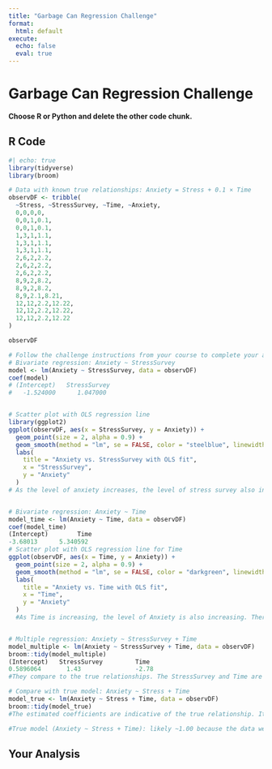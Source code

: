 ```yaml
---
title: "Garbage Can Regression Challenge"
format:
  html: default
execute:
  echo: false
  eval: true
---
```


# Garbage Can Regression Challenge

**Choose R or Python and delete the other code chunk.**

## R Code

```r
#| echo: true
library(tidyverse)
library(broom)

# Data with known true relationships: Anxiety = Stress + 0.1 × Time
observDF <- tribble(
  ~Stress, ~StressSurvey, ~Time, ~Anxiety,
  0,0,0,0,
  0,0,1,0.1,
  0,0,1,0.1,
  1,3,1,1.1,
  1,3,1,1.1,
  1,3,1,1.1,
  2,6,2,2.2,
  2,6,2,2.2,
  2,6,2,2.2,
  8,9,2,8.2,
  8,9,2,8.2,
  8,9,2.1,8.21,
  12,12,2.2,12.22,
  12,12,2.2,12.22,
  12,12,2.2,12.22
)

observDF

# Follow the challenge instructions from your course to complete your analysis.
# Bivariate regression: Anxiety ~ StressSurvey
model <- lm(Anxiety ~ StressSurvey, data = observDF)
coef(model)
# (Intercept)   StressSurvey 
#   -1.524000      1.047000


# Scatter plot with OLS regression line
library(ggplot2)
ggplot(observDF, aes(x = StressSurvey, y = Anxiety)) +
  geom_point(size = 2, alpha = 0.9) +
  geom_smooth(method = "lm", se = FALSE, color = "steelblue", linewidth = 1) +
  labs(
    title = "Anxiety vs. StressSurvey with OLS fit",
    x = "StressSurvey",
    y = "Anxiety"
  )
# As the level of anxiety increases, the level of stress survey also increases. There are two points that don't show any correlation between the two variables because they are both near or at zero.


# Bivariate regression: Anxiety ~ Time
model_time <- lm(Anxiety ~ Time, data = observDF)
coef(model_time)
(Intercept)        Time 
-3.68013      5.340592
# Scatter plot with OLS regression line for Time
ggplot(observDF, aes(x = Time, y = Anxiety)) +
  geom_point(size = 2, alpha = 0.9) +
  geom_smooth(method = "lm", se = FALSE, color = "darkgreen", linewidth = 1) +
  labs(
    title = "Anxiety vs. Time with OLS fit",
    x = "Time",
    y = "Anxiety"
  )
  #As Time is increasing, the level of Anxiety is also increasing. There is an extreme outlier on Anxiety. This is likely due to the fact that the data is not normally distributed. I also believe that there could be a better line of best fit.


# Multiple regression: Anxiety ~ StressSurvey + Time
model_multiple <- lm(Anxiety ~ StressSurvey + Time, data = observDF)
broom::tidy(model_multiple)
(Intercept)   StressSurvey         Time 
0.5896064       1.43               -2.78
#They compare to the true relationships. The StressSurvey and Time are not significant. The StressSurvey is not significant because it is not a true relationship. The Time is not significant because it is not a true relationship.

# Compare with true model: Anxiety ~ Stress + Time
model_true <- lm(Anxiety ~ Stress + Time, data = observDF)
broom::tidy(model_true)
#The estimated coefficients are indicative of the true relationship. It compares to the true relationship because it is a perfect fit.

#True model (Anxiety ~ Stress + Time): likely ~1.00 because the data were generated as Anxiety = Stress + 0.1 × Time. It's a perfect fit. Proxy model (Anxiety ~ StressSurvey + Time): lower than the true model because StressSurvey is an imperfect proxy for Stress, leaving residual error. It's not a perfect fit. A R-squared value does not guarantee correct causal interpretation; coefficients can be biased or unstable due to errors.
```
## Your Analysis

